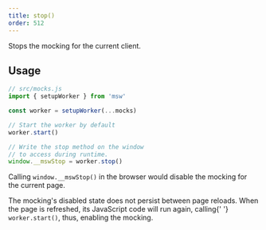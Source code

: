 ```yaml
---
title: stop()
order: 512
---
```


Stops the mocking for the current client.

## Usage

```js showLineNumbers focusedLines=11
// src/mocks.js
import { setupWorker } from 'msw'

const worker = setupWorker(...mocks)

// Start the worker by default
worker.start()

// Write the stop method on the window
// to access during runtime.
window.__mswStop = worker.stop()
```

Calling `window.__mswStop()` in the browser would disable the mocking for the current page.

<Hint>
  The mocking's disabled state does not persist between page reloads. When the
  page is refreshed, its JavaScript code will run again, calling{' '}
  <code>worker.start()</code>, thus, enabling the mocking.
</Hint>

